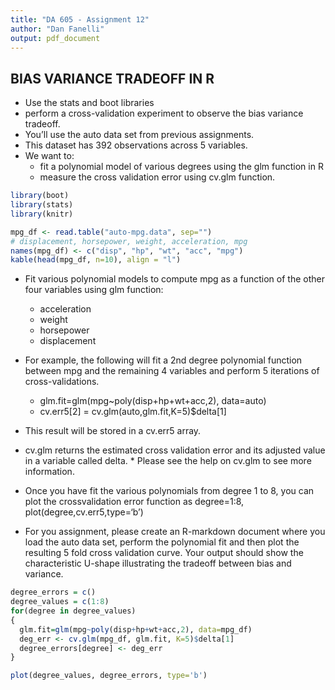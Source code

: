```yaml
---
title: "DA 605 - Assignment 12"
author: "Dan Fanelli"
output: pdf_document
---
```


## BIAS VARIANCE TRADEOFF IN R

* Use the stats and boot libraries
* perform a cross-validation experiment to observe the bias variance tradeoff. 
* You'll use the auto data set from previous assignments. 
* This dataset has 392 observations across 5 variables. 
* We want to:
    + fit a polynomial model of various degrees using the glm function in R
    + measure the cross validation error using cv.glm function.

```r
library(boot)
library(stats)
library(knitr)

mpg_df <- read.table("auto-mpg.data", sep="")
# displacement, horsepower, weight, acceleration, mpg
names(mpg_df) <- c("disp", "hp", "wt", "acc", "mpg")
kable(head(mpg_df, n=10), align = "l")

```

* Fit various polynomial models to compute mpg as a function of the other four variables using glm function:
    + acceleration
    + weight
    + horsepower
    + displacement
* For example, the following will fit a 2nd degree polynomial function between mpg and the remaining 4 variables and perform 5 iterations of cross-validations.
    + glm.fit=glm(mpg~poly(disp+hp+wt+acc,2), data=auto) 
    + cv.err5[2] = cv.glm(auto,glm.fit,K=5)$delta[1] 
* This result will be stored in a cv.err5 array. 
* cv.glm returns the estimated cross validation error and its adjusted value in a variable called delta. * Please see the help on cv.glm to see more information.

* Once you have fit the various polynomials from degree 1 to 8, you can plot the crossvalidation error function as degree=1:8, plot(degree,cv.err5,type='b')

* For you assignment, please create an R-markdown document where you load the auto data set, perform the polynomial fit and then plot the resulting 5 fold cross validation curve. Your output should show the characteristic U-shape illustrating the tradeoff between bias and variance.

```r
degree_errors = c()
degree_values = c(1:8)
for(degree in degree_values)
{
  glm.fit=glm(mpg~poly(disp+hp+wt+acc,2), data=mpg_df)
  deg_err <- cv.glm(mpg_df, glm.fit, K=5)$delta[1]
  degree_errors[degree] <- deg_err
}

plot(degree_values, degree_errors, type='b')

```
